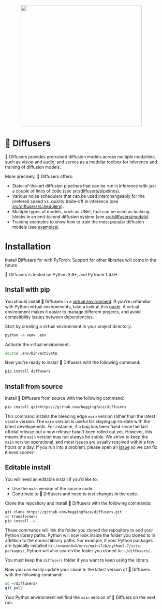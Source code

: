 <!--Copyright 2022 The HuggingFace Team. All rights reserved.

Licensed under the Apache License, Version 2.0 (the "License"); you may not use this file except in compliance with
the License. You may obtain a copy of the License at

http://www.apache.org/licenses/LICENSE-2.0

Unless required by applicable law or agreed to in writing, software distributed under the License is distributed on
an "AS IS" BASIS, WITHOUT WARRANTIES OR CONDITIONS OF ANY KIND, either express or implied. See the License for the
specific language governing permissions and limitations under the License.
-->

<p align="center">
    <br>
    <img src="https://raw.githubusercontent.com/huggingface/diffusers/77aadfee6a891ab9fcfb780f87c693f7a5beeb8e/docs/source/imgs/diffusers_library.jpg" width="400"/>
    <br>
</p>

# 🧨 Diffusers


🤗 Diffusers provides pretrained diffusion models across multiple modalities, such as vision and audio, and serves
as a modular toolbox for inference and training of diffusion models.

More precisely, 🤗 Diffusers offers:

- State-of-the-art diffusion pipelines that can be run in inference with just a couple of lines of code (see [src/diffusers/pipelines](https://github.com/huggingface/diffusers/tree/main/src/diffusers/pipelines)).
- Various noise schedulers that can be used interchangeably for the prefered speed vs. quality trade-off in inference (see [src/diffusers/schedulers](https://github.com/huggingface/diffusers/tree/main/src/diffusers/schedulers)).
- Multiple types of models, such as UNet, that can be used as building blocks in an end-to-end diffusion system (see [src/diffusers/models](https://github.com/huggingface/diffusers/tree/main/src/diffusers/models)).
- Training examples to show how to train the most popular diffusion models (see [examples](https://github.com/huggingface/diffusers/tree/main/examples)).

# Installation

Install Diffusers for with PyTorch. Support for other libraries will come in the future

🤗 Diffusers is tested on Python 3.6+, and PyTorch 1.4.0+.

## Install with pip

You should install 🤗 Diffusers in a [virtual environment](https://docs.python.org/3/library/venv.html).
If you're unfamiliar with Python virtual environments, take a look at this [guide](https://packaging.python.org/guides/installing-using-pip-and-virtual-environments/).
A virtual environment makes it easier to manage different projects, and avoid compatibility issues between dependencies.

Start by creating a virtual environment in your project directory:

```bash
python -m venv .env
```

Activate the virtual environment:

```bash
source .env/bin/activate
```

Now you're ready to install 🤗 Diffusers with the following command:

```bash
pip install diffusers
```

## Install from source

Install 🤗 Diffusers from source with the following command:

```bash
pip install git+https://github.com/huggingface/diffusers
```

This command installs the bleeding edge `main` version rather than the latest `stable` version.
The `main` version is useful for staying up-to-date with the latest developments.
For instance, if a bug has been fixed since the last official release but a new release hasn't been rolled out yet.
However, this means the `main` version may not always be stable.
We strive to keep the `main` version operational, and most issues are usually resolved within a few hours or a day.
If you run into a problem, please open an [Issue](https://github.com/huggingface/transformers/issues) so we can fix it even sooner!

## Editable install

You will need an editable install if you'd like to:

* Use the `main` version of the source code.
* Contribute to 🤗 Diffusers and need to test changes in the code.

Clone the repository and install 🤗 Diffusers with the following commands:

```bash
git clone https://github.com/huggingface/diffusers.git
cd transformers
pip install -e .
```

These commands will link the folder you cloned the repository to and your Python library paths.
Python will now look inside the folder you cloned to in addition to the normal library paths.
For example, if your Python packages are typically installed in `~/anaconda3/envs/main/lib/python3.7/site-packages/`, Python will also search the folder you cloned to: `~/diffusers/`.

<Tip warning={true}>

You must keep the `diffusers` folder if you want to keep using the library.

</Tip>

Now you can easily update your clone to the latest version of 🤗 Diffusers with the following command:

```bash
cd ~/diffusers/
git pull
```

Your Python environment will find the `main` version of 🤗 Diffuers on the next run.

